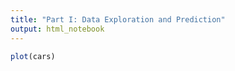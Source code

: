 ```yaml
---
title: "Part I: Data Exploration and Prediction"
output: html_notebook
---
```



```r
plot(cars)
```
